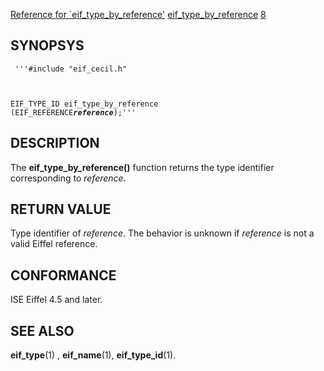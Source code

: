 [[Property:title|Reference for `eif_type_by_reference']]
[[Property:link_title|eif_type_by_reference]]
[[Property:weight|8]]
==SYNOPSYS==
<code>
'''#include "eif_cecil.h"

EIF_TYPE_ID eif_type_by_reference (EIF_REFERENCE''' ''reference''''');'''</code>

==DESCRIPTION==
The '''eif_type_by_reference()''' function returns the type identifier corresponding to ''reference''. 
==RETURN VALUE==
Type identifier of ''reference''. The behavior is unknown if ''reference'' is not a valid Eiffel reference. 
==CONFORMANCE==
ISE Eiffel 4.5 and later. 
==SEE ALSO==
'''eif_type'''(1) , '''eif_name'''(1), '''eif_type_id'''(1). 




